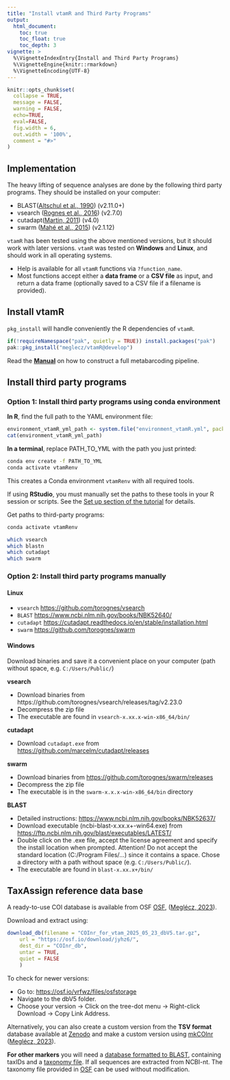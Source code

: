 ```yaml
---
title: "Install vtamR and Third Party Programs"
output: 
  html_document:
    toc: true
    toc_float: true
    toc_depth: 3
vignette: >
  %\VignetteIndexEntry{Install and Third Party Programs}
  %\VignetteEngine{knitr::rmarkdown}
  %\VignetteEncoding{UTF-8}
---
```


```r
knitr::opts_chunk$set(
  collapse = TRUE,
  message = FALSE,
  warning = FALSE,
  echo=TRUE,
  eval=FALSE,
  fig.width = 6,
  out.width = '100%',
  comment = "#>"
)
```

## Implementation

The heavy lifting of sequence analyses are done by the following third party 
programs. They should be installed on your computer:

* BLAST([Altschul et al., 1990](https://pubmed.ncbi.nlm.nih.gov/2231712/)) (v2.11.0+)
* vsearch ([Rognes et al., 2016](https://peerj.com/articles/2584/)) (v2.7.0)
* cutadapt([Martin, 2011](https://journal.embnet.org/index.php/embnetjournal/article/view/200/479)) (v4.0)
* swarm ([Mahé et al., 2015](https://peerj.com/articles/1420/)) (v2.1.12)

`vtamR` has been tested using the above mentioned versions, 
but it should work with later versions.
`vtamR` was tested on **Windows** and **Linux**, and should work in all 
operating systems.

 - Help is available for all `vtamR` functions via `?function_name`.
 - Most functions accept either a **data frame** or a **CSV file** as input, 
 and return a data frame (optionally saved to a CSV file if a filename is provided).


## Install vtamR

`pkg_install` will handle conveniently the R dependencies of `vtamR`. 
```r
if(!requireNamespace("pak", quietly = TRUE)) install.packages("pak")
pak::pkg_install("meglecz/vtamR@develop")
```

Read the **[Manual](https://people.imbe.fr/~emeglecz/vtamR)** 
on how to construct a full metabarcoding pipeline.

## Install third party programs

### Option 1: Install third party programs using conda environment

**In R**, find the full path to the YAML environment file:

```R
environment_vtamR_yml_path <- system.file("environment_vtamR.yml", package = "vtamR")
cat(environment_vtamR_yml_path)
```

**In a terminal**, replace PATH_TO_YML with the path you just printed:

```bash
conda env create -f PATH_TO_YML
conda activate vtamRenv
```

This creates a Conda environment `vtamRenv` with all required tools.

If using **RStudio**, you must manually set the paths to these tools in 
your R session or scripts.
See the [Set up section of the tutorial](tutorial-vtamr-pipeline.html#set-up) 
for details.

Get paths to third-party programs:
```bash
conda activate vtamRenv

which vsearch
which blastn
which cutadapt
which swarm
```

### Option 2: Install third party programs manually

#### Linux

* `vsearch` [https://github.com/torognes/vsearch](https://github.com/torognes/vsearch)
* `BLAST` [https://www.ncbi.nlm.nih.gov/books/NBK52640/](https://www.ncbi.nlm.nih.gov/books/NBK52640/)
* `cutadapt` [https://cutadapt.readthedocs.io/en/stable/installation.html](https://cutadapt.readthedocs.io/en/stable/installation.html)
* `swarm` [https://github.com/torognes/swarm](https://github.com/torognes/swarm)

#### Windows

Download binaries and save it a convenient place on your computer 
(path without space, e.g. `C:/Users/Public/`)

**vsearch**

* Download binaries from https://github.com/torognes/vsearch/releases/tag/v2.23.0
* Decompress the zip file
* The executable are found in `vsearch-x.xx.x-win-x86_64/bin/`

**cutadapt**

* Download `cutadapt.exe` from 
[https://github.com/marcelm/cutadapt/releases](https://github.com/marcelm/cutadapt/releases)

**swarm**

* Download binaries from 
[https://github.com/torognes/swarm/releases](https://github.com/torognes/swarm/releases)
* Decompress the zip file
* The executable is in the `swarm-x.x.x-win-x86_64/bin` directory

**BLAST**

* Detailed instructions: 
[https://www.ncbi.nlm.nih.gov/books/NBK52637/](https://www.ncbi.nlm.nih.gov/books/NBK52637/)
* Download executable (ncbi-blast-x.xx.x+-win64.exe) from [https://ftp.ncbi.nlm.nih.gov/blast/executables/LATEST/](https://ftp.ncbi.nlm.nih.gov/blast/executables/LATEST/)
* Double click on the .exe file, accept the license agreement and specify the 
install location when prompted. Attention! 
Do not accept the standard location (C:/Program Files/...) since it contains a space. 
Chose a directory with a path without space (e.g. `C:/Users/Public/`).
* The executable are found in `blast-x.xx.x+/bin/`

## TaxAssign reference data base

A ready-to-use COI database is available from OSF [OSF](https://osf.io/vrfwz/), 
([Meglécz, 2023](https://onlinelibrary.wiley.com/doi/10.1111/1755-0998.13756)).

Download and extract using:
```r

download_db(filename = "COInr_for_vtam_2025_05_23_dbV5.tar.gz",
    url = "https://osf.io/download/jyhz6/",
    dest_dir = "COInr_db",
    untar = TRUE,
    quiet = FALSE
    )
```

To check for newer versions:

- Go to: [https://osf.io/vrfwz/files/osfstorage](https://osf.io/vrfwz/files/osfstorage)
- Navigate to the dbV5 folder.
- Choose your version → Click on the tree-dot menu → Right-click Download → Copy Link Address.


Alternatively, you can also create a custom version from the **TSV format** database available at
[Zenodo](https://zenodo.org/records/15515860) and make a custom version using 
[mkCOInr](https://github.com/meglecz/mkCOInr)
([Meglécz, 2023](https://onlinelibrary.wiley.com/doi/10.1111/1755-0998.13756)).

**For other markers** you will need a [database formatted to BLAST](tutorial-vtamr-pipeline.html#reference-database-for-taxonomic-assignments), 
containing taxIDs and a 
[taxonomy file](tutorial-vtamr-pipeline.html#reference-database-for-taxonomic-assignments).
If all sequences are extracted from NCBI-nt. The taxonomy file provided in 
[OSF](https://osf.io/vrfwz/) can be used without modification.

